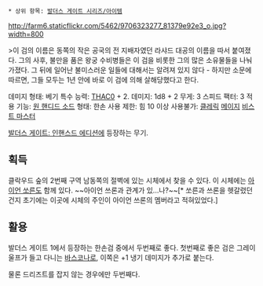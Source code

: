 * 상위 항목: [[발더스 게이트 시리즈/아이템]]

http://farm6.staticflickr.com/5462/9706323277_81379e92e3_o.jpg?width=800

>이 검의 이름은 동쪽의 작은 공국의 전 지배자였던 라샤드 대공의 이름을 따서 붙여졌다. 그의 사후, 불만을 품은 왕궁 수비병들은 이 검을 비롯한 그의 많은 소유물들을 나눠 가졌다. 그 뒤에 일어난 불미스러운 일들에 대해서는 알려져 있지 않다 - 하지만 소문에 따르면, 그들 모두는 1년 안에 바로 이 검에 의해 살해당했다고 한다.

데미지 형태: 베기
특수 능력: [[THAC0]] + 2.
데미지: 1d8 + 2
무게: 3
스피드 팩터: 3
적용 기능: [[원 핸디드 소드]]
형태: 한손 사용
제한: 힘 10 이상
사용불가: [[클레릭]] [[메이지]] [[비스트 마스터]]

[[발더스 게이트: 인핸스드 에디션]]에 등장하는 무기.

== 획득 ==
클락우드 숲의 2번째 구역 남동쪽의 절벽에 있는 시체에서 찾을 수 있다. 이 시체에는 [[아이언 쏘른]]도 함께 있다. ~~아이언 쓰론과 관계가 있...나?~~[* 쏘른과 쓰론을 헷갈렸던 건지 초기에는 이곳에 시체의 주인이 아이언 쓰론의 멤버라고 적혀있었다.]

== 활용 ==
발더스 게이트 1에서 등장하는 한손검 중에서 두번째로 좋다. 첫번째로 좋은 검은 그레이울프가 들고 다니는 [[바스코나]]로, 이쪽은 +1 냉기 데미지가 추가로 붙는다. 

물론 드리즈트를 잡지 않는 경우에만 두번째다.
